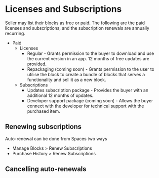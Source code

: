 # Licenses and Subscriptions

Seller may list their blocks as free or paid. 
The following are the paid licenses and subscriptions, and the subscription renewals are annually recurring.
* Paid 
  * Licenses
    * Regular - Grants permission to the buyer to download and use the current version in an app. 12 months of free updates are provided.
    * Repackaging (coming soon) - Grants permission to the user to utilise the block to create a bundle of blocks that serves a functionality and sell it as a new block.
  * Subscriptions
    * Updates subscription package - Provides the buyer with an additional 12 months of updates.
    * Developer support package (coming soon) - Allows the buyer connect with the developer for technical support with the purchased item.

## Renewing subscriptions

  Auto-renewal can be done from Spaces two ways
  * Manage Blocks > Renew Subscriptions
  * Purchase History > Renew Subscriptions

## Cancelling auto-renewals
 

